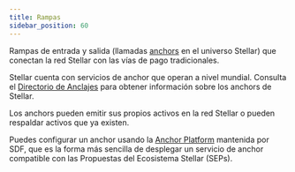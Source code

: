 ```yaml
---
title: Rampas
sidebar_position: 60
---
```



Rampas de entrada y salida (llamadas [anchors](../../learn/fundamentals/anchors.mdx) en el universo Stellar) que conectan la red Stellar con las vías de pago tradicionales.

Stellar cuenta con servicios de anchor que operan a nivel mundial. Consulta el [Directorio de Anclajes](https://anchors.stellar.org/) para obtener información sobre los anchors de Stellar.

Los anchors pueden emitir sus propios activos en la red Stellar o pueden respaldar activos que ya existen.

Puedes configurar un anchor usando la [Anchor Platform](/platforms/anchor-platform) mantenida por SDF, que es la forma más sencilla de desplegar un servicio de anchor compatible con las Propuestas del Ecosistema Stellar (SEPs).

<DocCardList />

